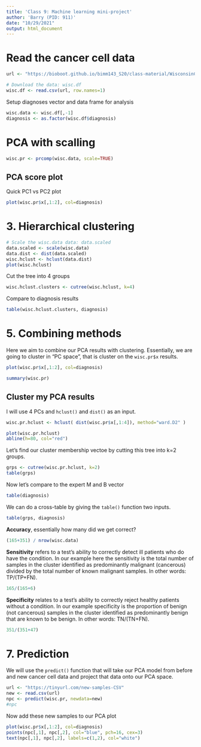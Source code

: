 ```yaml
---
title: 'Class 9: Machine learning mini-project'
author: 'Barry (PID: 911)'
date: "10/29/2021"
output: html_document
---
```


# Read the cancer cell data

```r
url <- "https://bioboot.github.io/bimm143_S20/class-material/WisconsinCancer.csv"

# Download the data: wisc.df
wisc.df <- read.csv(url, row.names=1)

```

Setup diagnoses vector and data frame for analysis
```r
wisc.data <- wisc.df[,-1]
diagnosis <- as.factor(wisc.df$diagnosis)
```

# PCA with scalling

```r
wisc.pr <- prcomp(wisc.data, scale=TRUE)
```

## PCA score plot
Quick PC1 vs PC2 plot
```r
plot(wisc.pr$x[,1:2], col=diagnosis)
```


# 3. Hierarchical clustering

```r
# Scale the wisc.data data: data.scaled
data.scaled <- scale(wisc.data)
data.dist <- dist(data.scaled)
wisc.hclust <- hclust(data.dist)
plot(wisc.hclust)
```
Cut the tree into 4 groups
```r
wisc.hclust.clusters <- cutree(wisc.hclust, k=4)
```

Compare to diagnosis results

```r
table(wisc.hclust.clusters, diagnosis)
```

# 5. Combining methods

Here we aim to combine our PCA results with clustering. Essentially, we are going to cluster in "PC space", that is cluster on the `wisc.pr$x` results.

```r
plot(wisc.pr$x[,1:2], col=diagnosis)
```

```r
summary(wisc.pr)
```


## Cluster my PCA results

I will use 4 PCs and `hclust()` and `dist()` as an input.
```r
wisc.pr.hclust <- hclust( dist(wisc.pr$x[,1:4]), method="ward.D2" )
```

```r
plot(wisc.pr.hclust)
abline(h=80, col="red")
```

Let's find our cluster membership vectoe by cutting this tree into k=2 groups.

```r
grps <- cutree(wisc.pr.hclust, k=2)
table(grps)
```

Now let's compare to the expert M and B vector

```r
table(diagnosis)
```

We can do a cross-table by giving the `table()` function two inputs.

```r
table(grps, diagnosis)
```

**Accuracy**, essentially how many did we get correct?
```r
(165+351) / nrow(wisc.data)
```
**Sensitivity** refers to a test’s ability to correctly detect ill patients who do have the condition. In our example here the sensitivity is the total number of samples in the cluster identified as predominantly malignant (cancerous) divided by the total number of known malignant samples. In other words: TP/(TP+FN).

```r
165/(165+6)
```
**Specificity** relates to a test’s ability to correctly reject healthy patients without a condition. In our example specificity is the proportion of benign (not cancerous) samples in the cluster identified as predominantly benign that are known to be benign. In other words: TN/(TN+FN).

```r
351/(351+47)
```

# 7. Prediction
We will use the `predict()` function that will take our PCA model from before and new cancer cell data and project that data onto our PCA space.

```r
url <- "https://tinyurl.com/new-samples-CSV"
new <- read.csv(url)
npc <- predict(wisc.pr, newdata=new)
#npc
```


Now add these new samples to our PCA plot
```r
plot(wisc.pr$x[,1:2], col=diagnosis)
points(npc[,1], npc[,2], col="blue", pch=16, cex=3)
text(npc[,1], npc[,2], labels=c(1,2), col="white")
```













